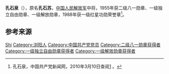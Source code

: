 {{noteTA
|1=zh-hans:蒋介石;zh-hk:蒋介石;zh-tw:蒋中正;
|2=zh-hans:斯大林;zh-hk:史太林;zh-tw:史達林;
|3=zh-cn:朝鲜战争; zh-sg:韩战; zh-tw:韓戰; zh-hk:韓戰;}}
{{Infobox_officeholder
| name = 孔石泉
| image name = Kong Shiquan.jpg
| width = 200
| now = 
| period = 
| Sex =
| different name =
| party = {{中国共产党}}
| nationality = {{PRC}}
| Native place =
| date of birth = 1909年12月28日
| place of birth = {{QIN}}[[湖南省|湖南省]][[浏阳市|浏阳县]]竹连桥乡下栗田村
| date of death = {{death date and age|2002|6|22|1909|12|28}}
| place of death = {{PRC}}[[北京|北京]]
| religion = [[共产主义|共产主义]]
| spouse = 
| relatives = 
| educate = 
* 1943年12月，延安中共中央党校
| past =
* 红一方面军交通队副指导员、特务营第2连指导员
* 中央革命军事委员会第1局参谋
* 新四军第4师11旅政治委员、师政治部副主任兼组织部部长
* 第四野战军41军副政治委员兼政治部主任
* 总政治部干部部副部长、部长，总干部部政治干部任免部部长，政治学院副院长、政治委员
* 广州军区政治委员
* 成都军区政治委员
| work =
}}
'''孔石泉'''（{{bd|1909年|12月28日|2002年|6月22日}}），原名'''孔石苏'''，[[中国人民解放军|中国人民解放军]]中将，1955年获二级八一勋章、一级独立自由勋章、一级解放勋章，1988年获一级红星功勋荣誉章<ref name="官方">孔石泉，中国共产党新闻网，2010年3月10日查阅[http://dangshi.people.com.cn/GB/165617/165618/166491/167908/9975138.html] {{Wayback|url=http://dangshi.people.com.cn/GB/165617/165618/166491/167908/9975138.html |date=20160304083615 }}。</ref>。

== 参考来源 ==
{{reflist}}

{{中国军事人物小作品}}
{{中國人民解放軍開國中將}}

{{Authority control}}
{{DEFAULTSORT:Kong孔}}
[[Category:孔姓|Shi]]
[[Category:浏阳人|Category:浏阳人]]
[[Category:中国共产党党员|Category:中国共产党党员]]
[[Category:二级八一勋章获得者|Category:二级八一勋章获得者]]
[[Category:一级独立自由勋章获得者|Category:一级独立自由勋章获得者]]
[[Category:一级解放勋章获得者|Category:一级解放勋章获得者]]